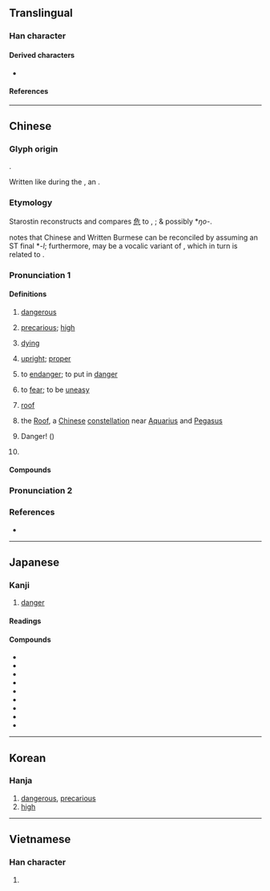 {{character info}}
==Translingual==
{{stroke order|strokes=6}}

===Han character===
{{Han char|rn=26|rad=卩|as=04|sn=6|four=27212|canj=NMSU|ids=⿸厃㔾}}

====Derived characters====
* {{l|mul|[[佹]], [[𠱓]], [[垝]], [[姽]], [[尯]], [[峗]], [[𢂕]], [[恑]], [[㧪]], [[洈]], [[陒]], [[㫉]], [[𣆡]], [[脆]], [[桅]], [[𤙙]], [[𤥕]], [[祪]], [[硊]], [[䍯]], [[蛫]], [[觤]], [[詭]]([[诡]]), [[跪]], [[䤥]], [[鮠]]([[𬶏]]), [[𣢪]], [[䣀]], [[㩻]], [[頠]]([[𬱟]]), [[𡧭]], [[峞]], [[𢈌]]}}

====References====
{{Han ref|kx=0159.120|dkj=02849|dj=0364.010|hdz=10312.030|uh=5371}}

----

==Chinese==
{{zh-forms|alt=厃,𡴲,𡵁,𡴸}}
{{zh-wp|en:Roof (Chinese constellation)}}

===Glyph origin===
{{Han etym}}
{{Han compound|厃|卩|t1=person on a cliff or mountain|t2=kneeling person|ls=ic}}.

Written like {{zh-l|*𡴲}} during the {{w|Warring States period}}, an {{Han compound|人|山|t1=person|t2=mountain|ls=ic|nocap=y}}.

===Etymology===
Starostin reconstructs {{inh|zh|sit-pro||*ŋō̆j (~-ō̆l)|high, rise}} and compares [[危]] to {{cog|my|ငွား|t=be large, great, be high, to project prominently above and beyond others}}, {{cog|kac|tr=ŋoi|t=to rise, as a hill}}; & possibly {{w|Kiranti languages|Proto-Kiranti}} *''ŋo-''.

{{zh-ref|Schuessler (2007)}} notes that Chinese and Written Burmese can be reconciled by assuming an ST final *''-l''; furthermore, {{och-l|危|tr=*ŋoi}} may be a vocalic variant of {{och-l|巍|tr=*ŋui}}, which in turn is related to {{och-l|魏|tr=*ŋuih}}.

===Pronunciation 1===
{{zh-pron
|m=危
|m-s=wei2
|c=ngai4
|c-t=ngai3,ngui3
|g=ui4
|h=pfs=ngùi;gd=ngui2
|j=vei1
|mb=ngṳ̂
|md=ngùi
|mn=ml,tc,hc,lk,sx,km,mg:gûi/xm,kh,tn,tc,yl:hûi/ml,tp:ûi/hc:lûi
|mn_note=gûi - literary; hûi - vernacular; ûi/lûi - colloquial
|mn-t=nguin5
|w=3hhue
|x=uei2
|mc=y
|oc=y
|ma=
|cat=a,n,pn
}}

====Definitions====
{{zh-hanzi}}

# [[dangerous]]
#: {{zh-x|危在旦夕|in imminent danger}}
#: {{zh-x|居安思危|to think of danger in times of safety}}
# {{lb|zh|literary}} [[precarious]]; [[high]]
#: {{zh-x|危峰|towering peak}}
# [[dying]]
#: {{zh-x|病危|critically ill}}
#: {{zh-x|垂危|to be critically ill}}
# {{lb|zh|literary}} [[upright]]; [[proper]]
#: {{zh-x|正襟危坐|to sit straight solemnly}}
# to [[endanger]]; to put in [[danger]]
#: {{zh-x|危及|to endanger}}
# to [[fear]]; to be [[uneasy]]
#: {{zh-x|人人自危|everyone feels insecure}}
# {{lb|zh|literary}} [[roof]]
# {{zh-div|宿}} {{lb|zh|astronomy}} the [[Roof]], a [[Chinese]] [[constellation]] near [[Aquarius]] and [[Pegasus]]
# {{lb|zh|internet slang|ACG|sort=( )}} Danger! ({{n-g|Used usually alone by one to warn or tell other participants or viewers of a video, video game, etc. that one or several persons or things are right in danger and dying for help. Originated from a video game.}})
# {{surname|zh}}

====Compounds====
{{zh-der|危機:wēijī, wéijī|危宿:Wēixiù, Wéixiù|乘人之危|乘危|事危累卵|人人自危|人命危淺|人心惟危|倒懸之危|傾危|危亡|危及|危在旦夕|危坐|危城|危如累卵|危害|危局|危屋|危弱|危急|危情|危惙|危房|危於累卵|危樓|危機四伏|危機意識|危檣|危殆|危竿|危篤|危若朝露|危行|危言|危言危行|危言正色|危言聳聽|危言讜論|危邦|危險|危險分子|危險性|危險期|危險物|危難|去危就安|古巴危機|國際危機|垂危|孤危|安不忘危|安危|安必思危|居安思危|居安慮危|居高思危|岌岌可危|忘戰必危|忘戰者危|慄慄危懼|扶危|扶危定亂|扶危定傾|扶危拯溺|扶危持顛|扶危救困|扶危濟困|扶危翼傾|扶顛持危|拯危扶溺|拯溺扶危|拯溺濟危|持危扶顛|捨安就危|排危|撥亂濟危|救困扶危|整襟危坐|旦夕之危|桓殷危語|正色危言|正襟危坐|涉危履險|涉艱履危|潛在危機|濟困扶危|濟弱扶危|瀕危|病危|直言危行|知安忘危|石油危機|破家危國|累卵之危|經濟危機|能源危機|臨危|臨危下石|臨危不亂|臨危不懼|臨危不撓|臨危不顧|臨危受命|臨危履冰|臨危授命|臨危效命|臨危自悔|臨危自省|臨危自計|臨危致命|自危|艱危|處安思危|見危|見危受命|見危授命|見危致命|解危|變危為安|趁人之危|轉危為安|阽危|高而不危|齒危髮秀|三危山}}

===Pronunciation 2===
{{zh-see|懸|v|{{q|Teochew}} [[high]]; [[tall]]}}

===References===
* {{R:yue:Hanzi}}

----

==Japanese==

===Kanji===
{{ja-kanji|grade=6|rs=卩04}}

# [[danger]]

====Readings====
{{ja-readings
|goon=ぎ<ぎ<ぐゐ
|kanon=ぎ<ぎ<ぐゐ
|kanyoon=き
|kun=あぶ-ない, あや-うい<あや-ふい, あや-ぶむ
}}

====Compounds====
{{der-top|Compounds}}
* {{ja-r|安%危|あん%き|[[safety]]}}
* {{ja-r|危%害|き%がい|[[harm]]}}
* {{ja-r|危%機|き%き|[[crisis]]}}
* {{ja-r|危%急|き%きゅう|[[emergency]]}}
* {{ja-r|危%惧|き%ぐ|[[apprehension]]}}
* {{ja-r|危%険|き%けん|[[dangerous]]}}
* {{ja-r|危%殆|き%たい|[[grave]] [[danger]]}}
* {{ja-r|危%篤|き%とく|[[critical]] [[illness]]}}
* {{ja-r|危%難|き%なん|[[calamity]]}}
{{der-bottom}}

----

==Korean==

===Hanja===
{{ko-hanja|위태하다|위태할|위}}

# [[dangerous]], [[precarious]]
# [[high]]

----

==Vietnamese==

===Han character===
{{vi-readings|reading=[[nguy]], [[ngoay]], [[ngoe]], [[nguầy]], [[nguỳ]]|rs=卩04}}

# {{rfdef|vi|sort=卩04}}
